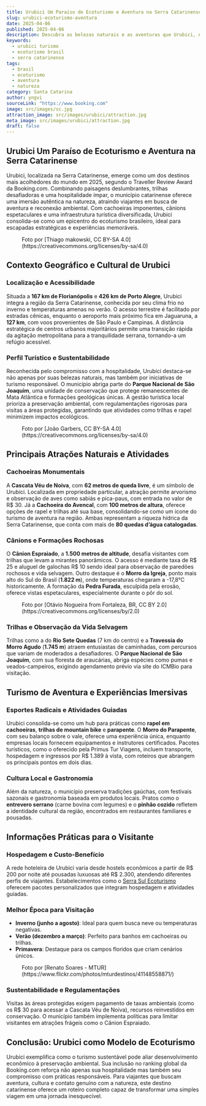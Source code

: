 ```yaml
---
title: Urubici Um Paraíso de Ecoturismo e Aventura na Serra Catarinense
slug: urubici-ecoturismo-aventura
date: 2025-04-06
published: 2025-04-06
description: Descubra as belezas naturais e as aventuras que Urubici, na Serra Catarinense, oferece aos amantes do ecoturismo em 2025.
keywords:
  - urubici turismo
  - ecoturismo brasil
  - serra catarinense
tags:
  - brasil
  - ecoturismo
  - aventura
  - natureza
category: Santa Catarina
author: yngvi
sourceLink: "https://www.booking.com"
image: src/images/sc.jpg
attraction_image: src/images/urubici/attraction.jpg
meta_image: src/images/urubici/attraction.jpg
draft: false
---
```


## Urubici Um Paraíso de Ecoturismo e Aventura na Serra Catarinense

Urubici, localizada na Serra Catarinense, emerge como um dos destinos mais acolhedores do mundo em 2025, segundo o Traveller Review Award da Booking.com. Combinando paisagens deslumbrantes, trilhas desafiadoras e uma hospitalidade ímpar, o município catarinense oferece uma imersão autêntica na natureza, atraindo viajantes em busca de aventura e reconexão ambiental. Com cachoeiras imponentes, cânions espetaculares e uma infraestrutura turística diversificada, Urubici consolida-se como um epicentro do ecoturismo brasileiro, ideal para escapadas estratégicas e experiências memoráveis.

<figure>
  <OptimizedImage 
    src="/images/urubici/attraction.jpg" 
    alt="Parque Nacional de São Joaquim" 
    width={1280} 
    height={720} 
  />
  <figcaption>
    Foto por [Thiago makowski, CC BY-SA 4.0](https://creativecommons.org/licenses/by-sa/4.0)
  </figcaption>
</figure>

## Contexto Geográfico e Cultural de Urubici

### Localização e Acessibilidade  
Situada a **167 km de Florianópolis** e **426 km de Porto Alegre**, Urubici integra a região da Serra Catarinense, conhecida por seu clima frio no inverno e temperaturas amenas no verão. O acesso terrestre é facilitado por estradas cênicas, enquanto o aeroporto mais próximo fica em Jaguaruna, a **127 km**, com voos provenientes de São Paulo e Campinas. A distância estratégica de centros urbanos majoritários permite uma transição rápida da agitação metropolitana para a tranquilidade serrana, tornando-a um refúgio acessível.

### Perfil Turístico e Sustentabilidade  
Reconhecida pelo compromisso com a hospitalidade, Urubici destaca-se não apenas por suas belezas naturais, mas também por iniciativas de turismo responsável. O município abriga parte do **Parque Nacional de São Joaquim**, uma unidade de conservação que protege remanescentes de Mata Atlântica e formações geológicas únicas. A gestão turística local prioriza a preservação ambiental, com regulamentações rigorosas para visitas a áreas protegidas, garantindo que atividades como trilhas e rapel minimizem impactos ecológicos.

<figure>
  <OptimizedImage 
    src="/images/urubici/parque.jpg" 
    alt="Parque Nacional de São Joaquim" 
    width={1280} 
    height={720} 
  />
  <figcaption>
    Foto por [João Garbers, CC BY-SA 4.0](https://creativecommons.org/licenses/by-sa/4.0)
  </figcaption>
</figure>

## Principais Atrações Naturais e Atividades

### Cachoeiras Monumentais  
A **Cascata Véu de Noiva**, com **62 metros de queda livre**, é um símbolo de Urubici. Localizada em propriedade particular, a atração permite arvorismo e observação de aves como sabiás e pica-paus, com entrada no valor de R\$ 30. Já a **Cachoeira do Avencal**, com **100 metros de altura**, oferece opções de rapel e trilhas até sua base, consolidando-se como um ícone do turismo de aventura na região. Ambas representam a riqueza hídrica da Serra Catarinense, que conta com mais de **80 quedas d’água catalogadas**.

### Cânions e Formações Rochosas  
O **Cânion Espraiado**, a **1.500 metros de altitude**, desafia visitantes com trilhas que levam a mirantes panorâmicos. O acesso é mediante taxa de R\$ 25 e aluguel de galochas R\$ 10 sendo ideal para observação de paredões rochosos e vida selvagem. Outro destaque é o **Morro da Igreja**, ponto mais alto do Sul do Brasil (**1.822 m**), onde temperaturas chegaram a -17,8°C historicamente. A formação da **Pedra Furada**, esculpida pela erosão, oferece vistas espetaculares, especialmente durante o pôr do sol.

<figure>
  <OptimizedImage 
    src="/images/urubici/morrodaigreja.jpg" 
    alt="Morro da Igreja" 
    width={1280} 
    height={720} 
  />
  <figcaption>
    Foto por [Otávio Nogueira from Fortaleza, BR, CC BY 2.0](https://creativecommons.org/licenses/by/2.0)
  </figcaption>
</figure>

### Trilhas e Observação da Vida Selvagem  
Trilhas como a do **Rio Sete Quedas** (7 km do centro) e a **Travessia do Morro Agudo** (**1.745 m**) atraem entusiastas de caminhadas, com percursos que variam de moderados a desafiadores. O **Parque Nacional de São Joaquim**, com sua floresta de araucárias, abriga espécies como pumas e veados-campeiros, exigindo agendamento prévio via site do ICMBio para visitação.

## Turismo de Aventura e Experiências Imersivas

### Esportes Radicais e Atividades Guiadas  
Urubici consolida-se como um hub para práticas como **rapel em cachoeiras**, **trilhas de mountain bike** e **parapente**. O **Morro do Parapente**, com seu balanço sobre o vale, oferece uma experiência única, enquanto empresas locais fornecem equipamentos e instrutores certificados. Pacotes turísticos, como o oferecido pela Primus Tur Viagens, incluem transporte, hospedagem e ingressos por R\$ 1.389 à vista, com roteiros que abrangem os principais pontos em dois dias.

### Cultura Local e Gastronomia  
Além da natureza, o município preserva tradições gaúchas, com festivais sazonais e gastronomia baseada em produtos locais. Pratos como o **entrevero serrano** (carne bovina com legumes) e o **pinhão cozido** refletem a identidade cultural da região, encontrados em restaurantes familiares e pousadas.

## Informações Práticas para o Visitante

### Hospedagem e Custo-Benefício  
A rede hoteleira de Urubici varia desde hostels econômicos a partir de R\$ 200 por noite até pousadas luxuosas até R\$ 2.300, atendendo diferentes perfis de viajantes. Estabelecimentos como o [Serra Sul Ecoturismo](https://serrasul.tur.br/) oferecem pacotes personalizados que integram hospedagem e atividades guiadas.

### Melhor Época para Visitação  
- **Inverno (junho a agosto)**: Ideal para quem busca neve ou temperaturas negativas.
- **Verão (dezembro a março)**: Perfeito para banhos em cachoeiras ou trilhas.
- **Primavera**: Destaque para os campos floridos que criam cenários únicos.

<figure>
  <OptimizedImage 
    src="/images/urubici/morro.jpg" 
    alt="Morro da Igreja" 
    width={1280} 
    height={720} 
  />
  <figcaption>
    Foto por [Renato Soares - MTUR](https://www.flickr.com/photos/mturdestinos/41148558871/)
  </figcaption>
</figure>

### Sustentabilidade e Regulamentações  
Visitas às áreas protegidas exigem pagamento de taxas ambientais (como os R\$ 30 para acessar a Cascata Véu de Noiva), recursos reinvestidos em conservação. O município também implementa políticas para limitar visitantes em atrações frágeis como o Cânion Espraiado.

## Conclusão: Urubici como Modelo de Ecoturismo  
Urubici exemplifica como o turismo sustentável pode aliar desenvolvimento econômico à preservação ambiental. Sua inclusão no ranking global da Booking.com reforça não apenas sua hospitalidade mas também seu compromisso com práticas responsáveis. Para viajantes que buscam aventura, cultura e contato genuíno com a natureza, este destino catarinense oferece um roteiro completo capaz de transformar uma simples viagem em uma jornada inesquecível.
